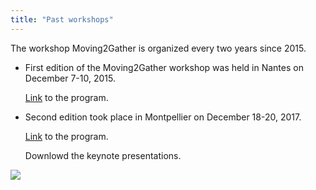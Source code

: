 ```yaml
---
title: "Past workshops"
---
```


The workshop Moving2Gather is organized every two years since 2015. 

- First edition of the Moving2Gather workshop was held in Nantes on December 7-10, 2015. 

    [Link](https://moving2gather.sciencesconf.org/program/details) to the program.

- Second edition took place in Montpellier on December 18-20, 2017. 

    [Link](https://m2g-2017.sciencesconf.org/program/details) to the program.
    
    Downlowd the keynote presentations.

![](docs/flyer.jpg)


    